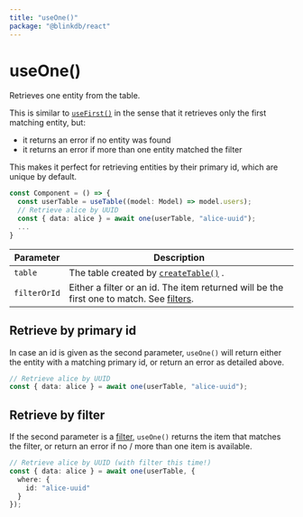 ```yaml
---
title: "useOne()"
package: "@blinkdb/react"
---
```


# useOne()

Retrieves one entity from the table.

This is similar to [`useFirst()`](usefirst) in the sense that it retrieves only the first matching entity, but:

- it returns an error if no entity was found
- it returns an error if more than one entity matched the filter

This makes it perfect for retrieving entities by their primary id, which are unique by default.

```ts
const Component = () => {
  const userTable = useTable((model: Model) => model.users);
  // Retrieve alice by UUID
  const { data: alice } = await one(userTable, "alice-uuid");
  ...
}
```

| Parameter    | Description                                                                                               |
|--------------|-----------------------------------------------------------------------------------------------------------|
| `table`      | The table created by [`createTable()`](createtable) .                                                     |
| `filterOrId` | Either a filter or an id. The item returned will be the first one to match. See [filters](/docs/filters). |

## Retrieve by primary id

In case an id is given as the second parameter, `useOne()` will return either the entity with a matching primary id,
or return an error as detailed above.

```ts
// Retrieve alice by UUID
const { data: alice } = await one(userTable, "alice-uuid");
```

## Retrieve by filter

If the second parameter is a [filter](/docs/filters), `useOne()` returns the item that matches the filter,
or return an error if no / more than one item is available.

```ts
// Retrieve alice by UUID (with filter this time!)
const { data: alice } = await one(userTable, {
  where: {
    id: "alice-uuid"
  }
});
```